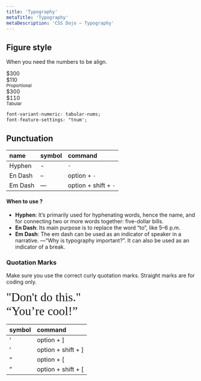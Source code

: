 ```yaml
---
title: 'Typography'
metaTitle: 'Typography'
metaDescription: 'CSS Dojo — Typography'
---
```


## Figure style

When you need the numbers to be align.

<Card>
  <Stack gap={30}>
    <div>
      <p style="margin: 0;">$300</p>
      <p style="margin: 0;">$110</p>
      <small>Proportional</small>
    </div>
    <div style="font-variant-numeric: tabular-nums; font-feature-settings: 'tnum';">
      <p style="margin: 0;">$300</p>
      <p style="margin: 0;">$110</p>
      <small>Tabular</small>
    </div>
  </Stack>
</Card>

```css
font-variant-numeric: tabular-nums;
font-feature-settings: "tnum';
```

## Punctuation

| name    | symbol | command              |
| :------ | :----- | :------------------- |
| Hyphen  | -      | `-`                  |
| En Dash | –      | option + `-`         |
| Em Dash | —      | option + shift + `-` |

#### When to use ?

- **Hyphen**: It’s primarily used for hyphenating words, hence the name, and for connecting two or more words together: five-dollar bills.
- **En Dash**: Its main purpose is to replace the word “to”, like 5–6 p.m.
- **Em Dash**: The em dash can be used as an indicator of speaker in a narrative. —“Why is typography important?”. It can also be used as an indicator of a break.

### Quotation Marks

Make sure you use the correct curly quotation marks. Straight marks are for coding only.

<p style="font-size: 2rem; font-weight: 500; margin: 0; font-family: 'times new roman'">"Don't do this."</p>
<p style="font-size: 2rem; font-weight: 500; margin: 0; font-family: 'times new roman'">“You’re cool!”</p>

| symbol | command            |
| :----- | :----------------- |
| ‘      | option + ]         |
| ’      | option + shift + ] |
| “      | option + [         |
| ”      | option + shift + [ |
